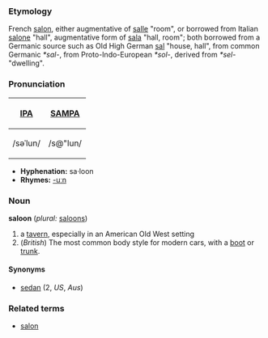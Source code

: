 ===Etymology===
French [[salon]], either augmentative of [[salle]] "room", or borrowed from Italian [[salone]] "hall", augmentative form of [[sala]] "hall, room"; both borrowed from a Germanic source such as Old High German [[sal]] "house, hall", from common Germanic ''*sal-'', from Proto-Indo-European ''*sol-'', derived from ''*sel-'' "dwelling".

===Pronunciation===
{| border=1 cellpadding=5
! [[w:IPA|IPA]] !! [[w:SAMPA|SAMPA]]
|-
| /səˈlun/ || /s@"lun/
|}

*'''Hyphenation:''' sa·loon
*'''Rhymes:''' [[Rhymes:English:-uːn|-uːn]]

===Noun===
'''saloon''' (''plural:'' [[saloons]])

# a [[tavern]], especially in an American Old West setting
# (''British'') The most common body style for modern cars, with a [[boot]] or [[trunk]].

====Synonyms====
*[[sedan]] (2, ''US'', ''Aus'')

===Related terms===
*[[salon]]